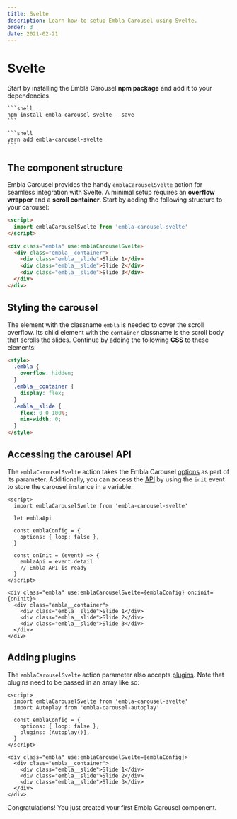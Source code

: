 ```yaml
---
title: Svelte
description: Learn how to setup Embla Carousel using Svelte.
order: 3
date: 2021-02-21
---
```



# Svelte

Start by installing the Embla Carousel **npm package** and add it to your dependencies.

<Tabs groupId="package-manager">
  <TabsItem label="npm" value="npm">

    ```shell
    npm install embla-carousel-svelte --save
    ```

  </TabsItem>
  <TabsItem label="yarn" value="yarn">

    ```shell
    yarn add embla-carousel-svelte
    ```

  </TabsItem>
</Tabs>

## The component structure

Embla Carousel provides the handy `emblaCarouselSvelte` action for seamless integration with Svelte. A minimal setup requires an **overflow wrapper** and a **scroll container**. Start by adding the following structure to your carousel:

```html
<script>
  import emblaCarouselSvelte from 'embla-carousel-svelte'
</script>

<div class="embla" use:emblaCarouselSvelte>
  <div class="embla__container">
    <div class="embla__slide">Slide 1</div>
    <div class="embla__slide">Slide 2</div>
    <div class="embla__slide">Slide 3</div>
  </div>
</div>
```

## Styling the carousel

The element with the classname `embla` is needed to cover the scroll overflow. Its child element with the `container` classname is the scroll body that scrolls the slides. Continue by adding the following **CSS** to these elements:

```html
<style>
  .embla {
    overflow: hidden;
  }
  .embla__container {
    display: flex;
  }
  .embla__slide {
    flex: 0 0 100%;
    min-width: 0;
  }
</style>
```

## Accessing the carousel API

The `emblaCarouselSvelte` action takes the Embla Carousel [options](/api/options/) as part of its parameter. Additionally, you can access the [API](/api/) by using the `init` event to store the carousel instance in a variable:

```html{6-8,10-13,16}
<script>
  import emblaCarouselSvelte from 'embla-carousel-svelte'

  let emblaApi

  const emblaConfig = {
    options: { loop: false },
  }

  const onInit = (event) => {
    emblaApi = event.detail
    // Embla API is ready
  }
</script>

<div class="embla" use:emblaCarouselSvelte={emblaConfig} on:init={onInit}>
  <div class="embla__container">
    <div class="embla__slide">Slide 1</div>
    <div class="embla__slide">Slide 2</div>
    <div class="embla__slide">Slide 3</div>
  </div>
</div>
```

## Adding plugins

The `emblaCarouselSvelte` action parameter also accepts [plugins](/plugins/). Note that plugins need to be passed in an array like so:

```html{3,7}
<script>
  import emblaCarouselSvelte from 'embla-carousel-svelte'
  import Autoplay from 'embla-carousel-autoplay'

  const emblaConfig = {
    options: { loop: false },
    plugins: [Autoplay()],
  }
</script>

<div class="embla" use:emblaCarouselSvelte={emblaConfig}>
  <div class="embla__container">
    <div class="embla__slide">Slide 1</div>
    <div class="embla__slide">Slide 2</div>
    <div class="embla__slide">Slide 3</div>
  </div>
</div>
```

Congratulations! You just created your first Embla Carousel component.
